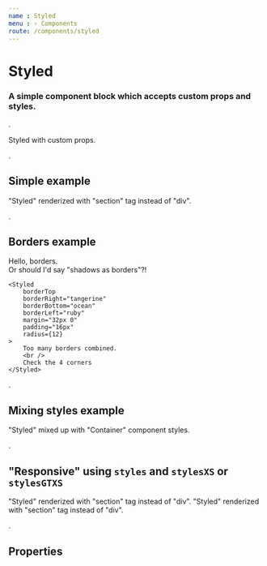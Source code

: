 ```yaml
---
name : Styled
menu : › Components
route: /components/styled
---
```



# Styled
### A simple component block which accepts custom props and styles.

.

<Playground component={Container} sm>
    <Styled
        background="supernova,crystal,0.5"
        color="supernova"
        padding="16px"
        radius="12px"
        shadow
        shadowColor="supernova,crystal"
        shadowSpread="24px"
    >
        Styled with custom props.
    </Styled>
</Playground>

.

## Simple example

<Playground>
    <Styled as="section">
        "Styled" renderized with "section" tag instead of "div".
    </Styled>
</Playground>

.

## Borders example

<Playground>
    <Styled
        borderTop
        borderBottom
        margin="32px 0"
        padding="16px"
    >
        Hello, borders.
        <br />
        Or should I'd say "shadows as borders"?!
    </Styled>

    <Styled
        borderTop
        borderRight="tangerine"
        borderBottom="ocean"
        borderLeft="ruby"
        margin="32px 0"
        padding="16px"
        radius={12}
    >
        Too many borders combined.
        <br />
        Check the 4 corners
    </Styled>
</Playground>

.

## Mixing styles example

<Playground>
    <Styled
        as={Container}
        background="mercury,crystal"
        padding="16px"
        radius={8}
        xs // this is a "Container" prop and you can use all others
    >
        "Styled" mixed up with "Container" component styles.
    </Styled>
</Playground>

.

## "Responsive" using `styles` and `stylesXS` or `stylesGTXS`

<Playground>
    <Styled
        shadow
        shadowColor="secondary,light"
        radius={12}
        padding={16}
        margin="32px 0"
        textColor="white"
        styles={{
            // General Styles
            background: 'blue',
        }}
        stylesXS={{
            // Styles to screens less than SM (767px or less)
            background: 'orange',
        }}
    >
        "Styled" renderized with "section" tag instead of "div".
    </Styled>
    <Styled
        margin="32px 0"
        padding={16}
        radius={24}
        textColor="white"
        styles={{
            // General Styles
            background: 'lightgreen',
        }}
        stylesGTXS={{
            // Styles to screens greater than XSM (476px or less)
            background: 'gray',
        }}
    >
        "Styled" renderized with "section" tag instead of "div".
    </Styled>
</Playground>

.

## Properties

<Props of={Styled} />
